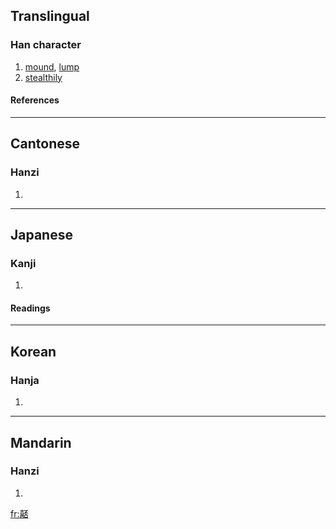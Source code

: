 ==Translingual==
===Han character===
{{Han char|rn=30|rad=口|as=16|sn=19|four=4166<sub>9</sub>|canj=土口一火口 (GRMFR)}}
# [[mound]], [[lump]]
# [[stealthily]]
====References====
{{Han ref|kx=0213.370|dkj=04564|dj=0436.160|hdz=10701.110|uh=56AD|ud=22189|bh=F1F1|bd=61937}}
----
==Cantonese==
===Hanzi===
{{yue-hanzi|jyut=|y=pei2}}
# {{defn|Cantonese}}
----
==Japanese==
===Kanji===
{{ja-kanji|grade=|rs=口16}}
# {{defn|Japanese}} 
====Readings====
{{ja-readings|on=[[ひ]] (hi)|kun=[[おおきい]] (ookii)}}
----
==Korean==
===Hanja===
{{ko-hanja|hangeul=비|rv=bi|mr=pi}}
# {{defn|Korean}}
----
==Mandarin==
===Hanzi===
{{cmn-hanzi|pin=[[pǐ]] (pi3)|wg=p'i<sup>3</sup>}}
# {{defn|Mandarin}}

[[fr:嚭]]